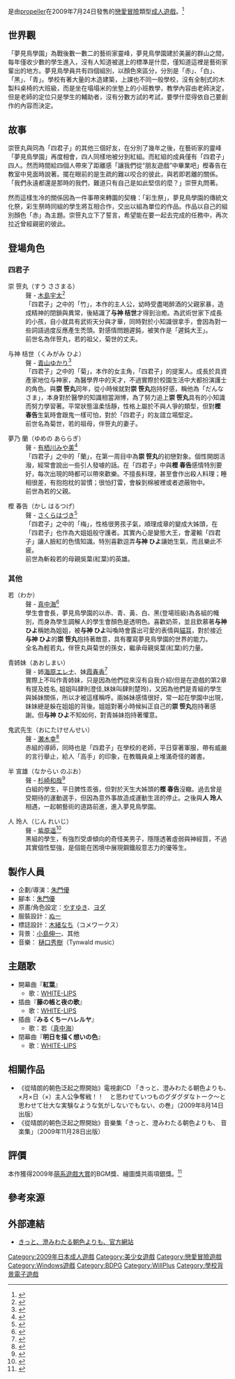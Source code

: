{{Infobox animanga/Headerofja
|title= 從晴朗的朝色泛起之際開始
|image= Kitto, Sumiwataru Asairo Yori mo, Regular Edition game cover.jpg
|size= 
|caption= 《從晴朗的朝色泛起之際開始》普通版遊戲封面。
|japanese= きっと、澄みわたる朝色よりも
|english= 
|kana= きっと すみわたるあさいろよりも
|romaji= Kitto Sumiwataru Asairo Yori mo
|genre= 
}}
{{Infobox animanga/Game
|標題=
|類型=[[戀愛冒險|戀愛冒險]]
|使用平台=[[Windows|Windows]] 2000/XP/Vista
|遊戲引擎=
|開發團隊=propeller
|代理商=propeller（PC）<br />mints（[[BDPG|BDPG]]）
|製作人=朱門優
|監製=朱門優
|腳本=朱門優
|程式=
|音樂=樋口秀樹
|美術=[[やすゆき|やすゆき]]、ヨダ
|遊戲人數=1
|發售日=2009年7月24日<br />2011年8月19日（BDPG）
|對象年齡=18禁
|結局數=1
}}
{{Infobox animanga/Footerofja}}
{{日本作品|從晴朗的朝色泛起之際開始|きっと、澄みわたる朝色よりも、}}是由[[propeller|propeller]]在2009年7月24日發售的[[戀愛冒險|戀愛冒險]]類型[[日本成人遊戲|成人遊戲]]。<ref>{{cite web|url=http://www.getchu.com/soft.phtml?id=619345|title=きっと、澄みわたる朝色よりも、 豪華初回限定版|publisher=Getchu.com|accessdate=2014年3月20日|language=ja|archive-date=2014年7月22日|archive-url=https://web.archive.org/web/20140722125828/http://www.getchu.com/soft.phtml?id=619345|dead-url=no}}</ref>

==世界觀==
「夢見鳥學園」為戰後數一數二的藝術家靈峰，夢見鳥學園建於美麗的群山之間，每年僅收少數的學生進入，沒有人知道被選上的標準是什麼，僅知道這裡是藝術家輩出的地方。夢見鳥學員共有四個組別，以顏色來區分，分別是「赤」、「白」、「黑」、「青」。學校有著大量的木造建築，上課也不同一般學校，沒有全制式的木製科桌椅的大班級，而是坐在塌塌米的坐墊上的小班教學，教學內容由老師決定，但是老師的定位只是學生的輔助者，沒有分數方試的考試，要學什麼得依自己要創作的內容而決定。

==故事==
崇笹丸與同為「四君子」的其他三個好友，在分別了幾年之後，在藝術家的靈峰「夢見鳥學園」再度相會，四人同樣地被分到紅組。而紅組的成員僅有「四君子」四人。然而時間給四個人帶來了距離感「讓我們從“朋友遊戲”中畢業吧」樫春告在教室中見面時說著。擺在眼前的是生疏的難以咬合的彼此，與若即若離的關係。「我們永遠都還是那時的我們，難道只有自己是如此堅信的麼？」崇笹丸問著。

然而這樣生冷的關係因為一件事帶來轉圜的契機：「彩生祭」，夢見鳥學園的傳統文化祭，彩生祭時同組的學生將互相合作，交出以組為單位的作品。作品以自己的組別顏色「赤」為主題。崇笹丸立下了誓言，希望能在要一起去完成的任務中，再次拉近曾經親密的彼此。

==登場角色==
===四君子===
; 崇 笹丸（すう ささまる）
: 聲 - [[木島宇太|木島宇太]]<ref>{{cite web|url=http://www.propeller-game.com/product/kitto/chara/sasamaru.html|script-title=ja:崇 笹丸|publisher=[[propeller|propeller]]|accessdate=2017年3月3日|language=ja|archive-date=2020年8月5日|archive-url=https://web.archive.org/web/20200805135436/http://www.propeller-game.com/product/kitto/chara/sasamaru.html}}</ref>
:「四君子」之中的「竹」，本作的主人公，幼時受盡喝醉酒的父親家暴，造成精神的閉鎖與異常，後結識了'''与神 桔世'''才得到治癒。為武術世家下成長的小孩，自小就具有武術天分與才華，同時對於小知識很拿手，會因為對一些詞語過度反應產生禿頭。對感情問題遲鈍，被笑作是「遲鈍大王」。
:前世名為伴笹丸，若的祖父，菊世的丈夫。

; 与神 桔世（くみがみ ひよ）
: 聲 - [[青山ゆかり|青山ゆかり]]<ref>{{cite web|url=http://www.propeller-game.com/product/kitto/chara/hiyo.html|script-title=ja:与神 桔世|publisher=propeller|accessdate=2017年3月3日|language=ja|archive-date=2020年9月25日|archive-url=https://web.archive.org/web/20200925064739/http://www.propeller-game.com/product/kitto/chara/hiyo.html}}</ref>
: 「四君子」之中的「菊」，本作的女主角，「四君子」的提案人。成長於具資產家地位与神家，為醫學界中的天才，不過實際於校園生活中大都扮演護士的角色。與'''崇 笹丸'''同年，從小時候就對'''崇 笹丸'''抱持好感，稱他為「だんなさま」，本身對於醫學的知識相當淵博，為了努力追上'''崇 笹丸'''具有的小知識而努力學習著。平常狀態溫柔恬靜，性格上屬於不與人爭的類型，但對'''樫 春告'''生氣時會跟鬼一樣可怕，對於「四君子」的友誼立場堅定。
:前世名為菊世，若的祖母，伴笹丸的妻子。

; 夢乃 蘭（ゆめの あららぎ）
: 聲 - [[有栖川みや美|有栖川みや美]]<ref>{{cite web|url=http://www.propeller-game.com/product/kitto/chara/araragi.html|script-title=ja:夢乃 蘭|publisher=propeller|accessdate=2017年3月3日|language=ja|archive-date=2020年9月25日|archive-url=https://web.archive.org/web/20200925065945/http://www.propeller-game.com/product/kitto/chara/araragi.html}}</ref>
: 「四君子」之中的「蘭」，在第一周目中為'''崇 笹丸'''的初戀對象。個性開朗活潑，經常會說出一些引人發噱的話。在「四君子」中與'''樫 春告'''感情特別要好，每次出現的時都可以帶來歡樂。不擅長料理，甚至會作出殺人料理；睡相很差，有抱抱枕的習慣；很怕打雷，會躲到棉被裡或者遮蔽物中。
:前世為若的父親。

; 樫 春告（かし はるつげ）
: 聲  - [[さくらはづき|さくらはづき]]<ref>{{cite web|url=http://www.propeller-game.com/product/kitto/chara/harutuge.html|script-title=ja:樫 春告|publisher=propeller|accessdate=2017年3月3日|language=ja|archive-date=2020年9月25日|archive-url=https://web.archive.org/web/20200925054417/http://www.propeller-game.com/product/kitto/chara/harutuge.html}}</ref>
: 「四君子」之中的「梅」，性格很男孩子氣，順理成章的變成大姊頭，在「四君子」也作為大姐姐般守護者。其實內心是變態大王，會灌輸「四君子」讓人臉紅的色情知識。特別喜歡逗弄'''与神 ひよ'''讓她生氣，而且樂此不疲。
:前世為斬殺若的母親吳葉(紅葉)的英雄。

===其他===
; 若（わか）
: 聲 - [[真中海|真中海]]<ref>{{cite web|url=http://www.propeller-game.com/product/kitto/chara/waka.html|script-title=ja:若|publisher=propeller|accessdate=2017年3月3日|language=ja|archive-date=2021年4月19日|archive-url=https://web.archive.org/web/20210419072709/http://www.propeller-game.com/product/kitto/chara/waka.html}}</ref>
:學生會會長，夢見鳥學園的以赤、青、黃、白、黑(登場班級)為各組的幟別，而身為學生調解人的學生會顏色是透明色。喜歡奶茶，並且欽慕著'''与神 ひよ'''稱她為姐姐，被'''与神 ひよ'''叫喚時會露出可愛的表情與[[貓耳|貓耳]]，對於接近'''与神 ひよ'''的'''崇 笹丸'''抱持著敵意，具有覆寫夢見鳥學園的世界的能力。
:全名為輕若丸，伴笹丸與菊世的孫女，繼承母親吳葉(紅葉)的力量。

; 青姉妹（あおしまい）
: 聲  - 姉[[海原エレナ|海原エレナ]]、妹[[霞春香|霞春香]]<ref>{{cite web|url=http://www.propeller-game.com/product/kitto/chara/aosimai.html|script-title=ja:青姉妹|publisher=propeller|accessdate=2017年3月3日|language=ja|archive-date=2020年9月25日|archive-url=https://web.archive.org/web/20200925053626/http://www.propeller-game.com/product/kitto/chara/aosimai.html}}</ref>
:實際上不叫作青姉妹，只是因為他們從來沒有自我介紹(但是在遊戲的第2章有提及姓名, 姐姐叫肆則澄佳,妹妹叫肆則楚玲)，又因為他們是青組的學生與姊妹關係，所以才被這樣稱呼。兩姊妹感情很好，常一起在學園中出現，妹妹總是躲在姐姐的背後。姐姐對著小時候糾正自己的'''崇 笹丸'''抱持著感謝。但'''与神 ひよ'''不知如何，對青姊妹抱持著懼意。

; 鬼武先生（おにたけせんせい）
: 聲 - [[瀬木幸|瀬木幸]]<ref>{{cite web|url=http://www.propeller-game.com/product/kitto/chara/onitake.html|script-title=ja:鬼武先生|publisher=propeller|accessdate=2017年3月3日|language=ja|archive-date=2020年8月5日|archive-url=https://web.archive.org/web/20200805134539/http://www.propeller-game.com/product/kitto/chara/onitake.html}}</ref>
:赤組的導師，同時也是「四君子」在學校的老師，平日穿著軍服，帶有威嚴的言行舉止，給人「高手」的印象，在教職員桌上堆滿奇怪的雜書。

; 半 宣雄（なからい のぶお）
: 聲 - [[杉崎和哉|杉崎和哉]]<ref>{{cite web|url=http://www.propeller-game.com/product/kitto/chara/nakarai.html|script-title=ja:半 宣雄|publisher=propeller|accessdate=2017年3月3日|language=ja|archive-date=2020年8月5日|archive-url=https://web.archive.org/web/20200805132959/http://www.propeller-game.com/product/kitto/chara/nakarai.html}}</ref>
:白組的學生，平日脾性乖張，但對於天生大姊頭的'''樫 春告'''沒轍。過去曾是受期待的運動選手，但因為意外事故造成運動生涯的停止。之後與'''人 玲人'''相遇，一起朝藝術的道路前進，進入夢見鳥學園。

; 人 玲人（じん れいじ）
: 聲 - [[紫原遥|紫原遥]]<ref>{{cite web|url=http://www.propeller-game.com/product/kitto/chara/jin.html|script-title=ja:人 玲人|publisher=propeller|accessdate=2017年3月3日|language=ja|archive-date=2020年8月5日|archive-url=https://web.archive.org/web/20200805130534/http://www.propeller-game.com/product/kitto/chara/jin.html}}</ref>
:黑組的學生，有強烈受虐傾向的奇怪美男子，隱隱透著虛弱與神經質，不過其實個性堅強，是個能在困境中展現鋼鐵般意志力的優等生。

== 製作人員 ==
*企劃/導演：[[朱門優|朱門優]]
*腳本：[[朱門優|朱門優]]
*原畫/角色設定：[[やすゆき|やすゆき]]、[[ヨダ|ヨダ]]
*服裝設計：[[ぬー|ぬー]]
*標誌設計：[[木緒なち|木緒なち]]（コメワークス）
*背景：[[小島伸一|小島伸一]]、其他
*音樂： [[樋口秀樹|樋口秀樹]]（Tynwald music）

== 主題歌 ==
*開幕曲『'''紅葉'''』
** 歌：[[WHITE-LIPS|WHITE-LIPS]]
*插曲『'''藤の帳と夜の歌'''』
** 歌：[[WHITE-LIPS|WHITE-LIPS]]
*插曲『'''みるくちーハレルヤ'''』
** 歌：若（[[真中海|真中海]]）
*閉幕曲『'''明日を描く想いの色'''』
** 歌：[[WHITE-LIPS|WHITE-LIPS]]

==相關作品==
*《從晴朗的朝色泛起之際開始》電視劇CD {{Ja icon}}「きっと、澄みわたる朝色よりも、　×月×日（×）主人公争奪戦！！　と思わせていつものグダグダなトーク～と思わせて壮大な実験なような気がしないでもない、の巻」（2009年8月14日出版）
*《從晴朗的朝色泛起之際開始》音樂集{{Ja icon}}「きっと、澄みわたる朝色よりも、 音楽集」（2009年11月28日出版）

==評價==
本作獲得2009年[[萌系遊戲大賞|萌系遊戲大賞]]的BGM獎、繪圖獎共兩項銀獎。<ref>{{cite web|url=http://moe-gameaward.com/prize/2009/result3.html|title=萌えゲーアワード2009|publisher=Moe-gameaward.com|accessdate=2014年5月6日|language=ja|archive-date=2020年10月29日|archive-url=https://web.archive.org/web/20201029114254/http://moe-gameaward.com/prize/2009/result3.html}}</ref>

==參考來源==
{{reflist}}

== 外部連結 ==
* [http://www.propeller-game.com/product/kitto/top.html きっと、澄みわたる朝色よりも、官方網站] {{Wayback|url=http://www.propeller-game.com/product/kitto/top.html |date=20201117120542 }} {{ja icon}} 

{{DEFAULTSORT:Kitto Sumiwataru Asairo Yori mo}}
[[Category:2009年日本成人遊戲|Category:2009年日本成人遊戲]]
[[Category:美少女遊戲|Category:美少女遊戲]]
[[Category:戀愛冒險遊戲|Category:戀愛冒險遊戲]]
[[Category:Windows遊戲|Category:Windows遊戲]]
[[Category:BDPG|Category:BDPG]]
[[Category:WillPlus|Category:WillPlus]]
[[Category:學校背景電子遊戲|Category:學校背景電子遊戲]]